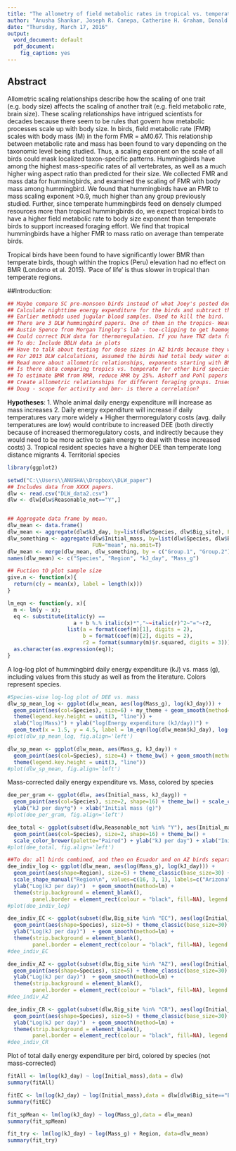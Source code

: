 ```yaml
---
title: "The allometry of field metabolic rates in tropical vs. temperate hummingbirds"
author: "Anusha Shankar, Joseph R. Canepa, Catherine H. Graham, Donald R. Powers"
date: "Thursday, March 17, 2016"
output:
  word_document: default
  pdf_document:
    fig_caption: yes
---
```

## Abstract
Allometric scaling relationships describe how the scaling of one trait (e.g. body size) affects the scaling of another trait (e.g. field metabolic rate, brain size). These scaling relationships have intrigued scientists for decades because there seem to be rules that govern how metabolic processes scale up with body size.  In birds, field metabolic rate (FMR) scales with body mass (M) in the form FMR = aM0.67. This relationship between metabolic rate and mass has been found to vary depending on the taxonomic level being studied. Thus, a scaling exponent on the scale of all birds could mask localized taxon-specific patterns. Hummingbirds have among the highest mass-specific rates of all vertebrates, as well as a much higher wing aspect ratio than predicted for their size. We collected FMR and mass data for hummingbirds, and examined the scaling of FMR with body mass among hummingbird. We found that hummingbirds have an FMR to mass scaling exponent >0.9, much higher than any group previously studied. Further, since temperate hummingbirds feed on densely clumped resources more than tropical hummingbirds do, we expect tropical birds to have a higher field metabolic rate to body size exponent than temperate birds to support increased foraging effort. We find that tropical hummingbirds have a higher FMR to mass ratio on average than temperate birds.

Tropical birds have been found to have significantly lower BMR than temperate birds, though within the tropics (Peru) elevation had no effect on BMR (Londono et al. 2015). 'Pace of life' is thus slower in tropical than temperate regions.

##Introduction:

```r
## Maybe compare SC pre-monsoon birds instead of what Joey's posted does with HC pre-monsoon birds. Because temperatures were similar for SC and Maqui/SL. HC was colder.
## Calculate nighttime energy expenditure for the birds and subtract that from total DEE, what is daytime energy expenditure? What is hourly daytime energy expenditure?
## Earlier methods used jugular blood samples. Used to kill the bird.
## There are 3 DLW hummingbird papers. One of them in the tropics- Weathers and Stiles. Don's done the other two. Harry Teebo, captive DLW. 
## Austin Spence from Morgan Tingley's lab - toe-clipping to get haemoglobin. Same guy who learned respirometry from Don.
## Could correct DLW data for thermoregulation. If you have TNZ data for the birds.
## To do: Include BBLH data in plots
## Have to talk about testing for dose sizes in AZ birds because they were fed and not injected.
## For 2013 DLW calculations, assumed the birds had total body water of 0.7 (i.e. 70% proportion of water to body mass). Speakman said this was okay.
## Read more about allometric relationships, exponents starting with BMR. Need to be able to explain why the slope is 1. Birds overall, FMR to mass slope is 0.68.
## Is there data comparing tropics vs. temperate for other bird species that I could analyze?
## To estimate BMR from RMR, reduce RMR by 25%. Ashoff and Pohl papers compare BMR and RMR
## Create allometric relationships for different foraging groups. Insectivores vs. granivores vs. nectarivores
## Doug - scope for activity and bmr- is there a correlation?
```

**Hypotheses**:
1. Whole animal daily energy expenditure will increase as mass increases
2. Daily energy expenditure will increase if daily temperatures vary more widely
 + Higher thermoregulatory costs (avg. daily temperatures are low) would contribute to increased DEE (both directly because of increased thermoregulatory costs, and indirectly because they would need to be more active to gain energy to deal with these increased costs)
3. Tropical resident species have a higher DEE than temperate long distance migrants
4. Territorial species 

```r
library(ggplot2)

setwd("C:\\Users\\ANUSHA\\Dropbox\\DLW_paper")
## Includes data from XXXX papers.
dlw <- read.csv("DLW_data2.csv")
dlw <- dlw[dlw$Reasonable_not=="Y",]


## Aggregate data frame by mean.
dlw_mean <- data.frame()
dlw_mean <- aggregate(dlw$kJ_day, by=list(dlw$Species, dlw$Big_site), FUN="mean", na.omit=T)
dlw_something <- aggregate(dlw$Initial_mass, by=list(dlw$Species, dlw$Big_site), 
                           FUN="mean", na.omit=T)
dlw_mean <- merge(dlw_mean, dlw_something, by = c("Group.1", "Group.2"))
names(dlw_mean) <- c("Species", "Region", "kJ_day", "Mass_g")

## Fuction tO plot sample size
give.n <- function(x){
  return(c(y = mean(x), label = length(x)))
}

lm_eqn <- function(y, x){
  m <- lm(y ~ x);
  eq <- substitute(italic(y) == 
                     a + b %.% italic(x)*","~~italic(r)^2~"="~r2, 
                   list(a = format(coef(m)[1], digits = 2), 
                        b = format(coef(m)[2], digits = 2), 
                        r2 = format(summary(m)$r.squared, digits = 3)))
  as.character(as.expression(eq));                 
}
```

A log-log plot of hummingbird daily energy expenditure (kJ) vs. mass (g), including values from this study as well as from the literature. Colors represent species.
```r
#Species-wise log-log plot of DEE vs. mass
dlw_sp_mean_log <- ggplot(dlw_mean, aes(log(Mass_g), log(kJ_day))) + 
  geom_point(aes(col=Species), size=6) + my_theme + geom_smooth(method=lm)+
  theme(legend.key.height = unit(3, "line")) + 
  xlab("log(Mass)") + ylab("log(Energy expenditure (kJ/day))") +
  geom_text(x = 1.5, y = 4.5, label = lm_eqn(log(dlw_mean$kJ_day), log(dlw_mean$Mass_g)), parse=T, size=10)
#plot(dlw_sp_mean_log, fig.align='left')

dlw_sp_mean <- ggplot(dlw_mean, aes(Mass_g, kJ_day)) + 
  geom_point(aes(col=Species), size=4) + theme_bw() + geom_smooth(method=lm) +
  theme(legend.key.height = unit(3, "line"))
#plot(dlw_sp_mean, fig.align='left')
```

Mass-corrected daily energy expenditure vs. Mass, colored by species
```r
dee_per_gram <- ggplot(dlw, aes(Initial_mass, kJ_dayg)) + 
  geom_point(aes(col=Species), size=2, shape=16) + theme_bw() + scale_color_brewer(palette="Paired") +
  ylab("kJ per day*g") + xlab("Initial mass (g)")
#plot(dee_per_gram, fig.align='left')
```


```r
dee_total <- ggplot(subset(dlw,Reasonable_not %in% "Y"), aes(Initial_mass, kJ_day)) + 
  geom_point(aes(col=Species), size=2, shape=16) + theme_bw() + 
  scale_color_brewer(palette="Paired") + ylab("kJ per day") + xlab("Initial mass (g)")
#plot(dee_total, fig.align='left')

##To do: all birds combined, and then on Ecuador and on AZ birds separately
dee_indiv_log <- ggplot(dlw_mean, aes(log(Mass_g), log(kJ_day))) + 
  geom_point(aes(shape=Region), size=5) + theme_classic(base_size=30) + xlab("Log(Mass (g))") +
  scale_shape_manual("Region\n", values=c(16, 3, 1), labels=c("Arizona", "Costa Rica", "Ecuador")) +
  ylab("Log(kJ per day)")  + geom_smooth(method=lm) + 
  theme(strip.background = element_blank(), 
        panel.border = element_rect(colour = "black", fill=NA), legend.key.height=unit(2,"line"))
#plot(dee_indiv_log)

dee_indiv_EC <- ggplot(subset(dlw,Big_site %in% "EC"), aes(log(Initial_mass), log(kJ_day))) +
  geom_point(aes(shape=Species), size=5) + theme_classic(base_size=30) + xlab("Log(Mass (g))") + 
  ylab("Log(kJ per day)")  + geom_smooth(method=lm) + 
  theme(strip.background = element_blank(), 
        panel.border = element_rect(colour = "black", fill=NA), legend.key.height=unit(2,"line"))
#dee_indiv_EC

dee_indiv_AZ <- ggplot(subset(dlw,Big_site %in% "AZ"), aes(log(Initial_mass), log(kJ_day))) +
  geom_point(aes(shape=Species), size=5) + theme_classic(base_size=30) + xlab("Log(Mass (g))") + 
  ylab("Log(kJ per day)")  + geom_smooth(method=lm) + 
  theme(strip.background = element_blank(), 
        panel.border = element_rect(colour = "black", fill=NA), legend.key.height=unit(2,"line"))
#dee_indiv_AZ

dee_indiv_CR <- ggplot(subset(dlw,Big_site %in% "CR"), aes(log(Initial_mass), log(kJ_day))) +
  geom_point(aes(shape=Species), size=5) + theme_classic(base_size=30) + xlab("Log(Mass (g))") + 
  ylab("Log(kJ per day)")  + geom_smooth(method=lm) + 
  theme(strip.background = element_blank(), 
        panel.border = element_rect(colour = "black", fill=NA), legend.key.height=unit(2,"line"))
#dee_indiv_CR
```

Plot of total daily energy expenditure per bird, colored by species (not mass-corrected)
```r
fitAll <- lm(log(kJ_day) ~ log(Initial_mass),data = dlw)
summary(fitAll)

fitEC <- lm(log(kJ_day) ~ log(Initial_mass),data = dlw[dlw$Big_site=="EC",])
summary(fitEC)

fit_spMean <- lm(log(kJ_day) ~ log(Mass_g),data = dlw_mean)
summary(fit_spMean)

fit_try <- lm(log(kJ_day) ~ log(Mass_g) + Region, data=dlw_mean)
summary(fit_try)
```